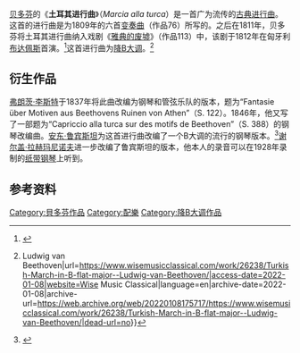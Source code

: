 {{About|贝多芬所作的古典音乐作品|莫扎特第11号钢琴奏鸣曲的第三乐章“土耳其进行曲”|第11號鋼琴奏鳴曲 (莫札特)}}
[[贝多芬|贝多芬]]的《'''土耳其进行曲'''》（''Marcia alla turca''）是一首广为流传的[[古典音乐|古典]][[进行曲|进行曲]]。这首{{Link-en|土耳其风格|Turkish music (style)}}的进行曲是为1809年的六首[[变奏曲|变奏曲]]（作品76）所写的。之后在1811年，贝多芬将土耳其进行曲纳入戏剧《[[雅典的废墟|雅典的废墟]]》（作品113）中，该剧于1812年在匈牙利[[布达佩斯|布达佩斯]]首演。<ref>{{cite web|title=Beethoven’s Turkish March (op.113) – Popular Beethoven|url=https://www.popularbeethoven.com/beethovens-turkish-march-op-113/|access-date=2022-01-08|website=Popular Beethoven|archive-date=2022-01-09|archive-url=https://web.archive.org/web/20220109002602/https://www.popularbeethoven.com/beethovens-turkish-march-op-113/|dead-url=no}}</ref>这首进行曲为[[降B大調|降B大调]]。<ref>{{cite web|title=Turkish March in B-flat major {{!}} Ludwig van Beethoven|url=https://www.wisemusicclassical.com/work/26238/Turkish-March-in-B-flat-major--Ludwig-van-Beethoven/|access-date=2022-01-08|website=Wise Music Classical|language=en|archive-date=2022-01-08|archive-url=https://web.archive.org/web/20220108175717/https://www.wisemusicclassical.com/work/26238/Turkish-March-in-B-flat-major--Ludwig-van-Beethoven/|dead-url=no}}</ref>

==衍生作品==
[[李斯特·费伦茨|弗朗茨·李斯特]]于1837年将此曲改编为钢琴和管弦乐队的版本，题为“Fantasie über Motiven aus Beethovens Ruinen von Athen”（S. 122）。1846年，他又写了一部题为“Capriccio alla turca sur des motifs de Beethoven”（S. 388）的钢琴改编曲。[[安東·魯賓斯坦|安东·鲁宾斯坦]]为这首进行曲改编了一个B{{music|flat}}大调的流行的钢琴版本。<ref>{{cite book|author=Alexander Shealy|title=Beethoven: His Greatest Piano Solos, Volume 1|publisher=Copa Publishing Co; Ashley Publications, Inc.|year=1970|pages=44–47|isbn=0-8256-5137-9}}</ref>[[谢尔盖·拉赫玛尼诺夫|谢尔盖·拉赫玛尼诺夫]]进一步改编了鲁宾斯坦的版本，他本人的录音可以在1928年录制的[[自動演奏鋼琴|纸带钢琴]]上听到。

== 参考资料 ==
{{Reflist}}

{{Authority control}}
[[Category:貝多芬作品|Category:貝多芬作品]]
[[Category:配樂|Category:配樂]]
[[Category:降B大调作品|Category:降B大调作品]]